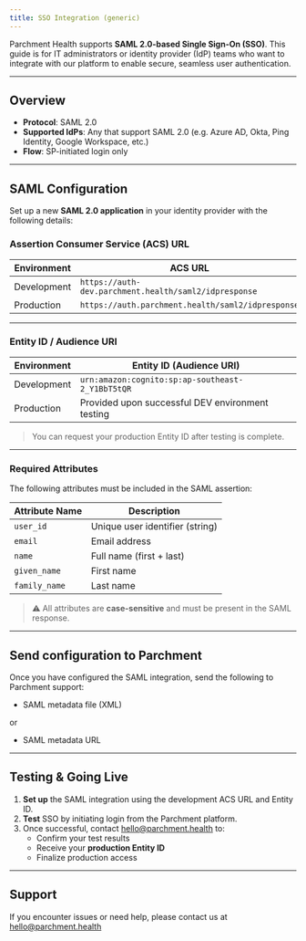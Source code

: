 ```yaml
---
title: SSO Integration (generic)
---
```


Parchment Health supports **SAML 2.0-based Single Sign-On (SSO)**. This guide is for IT administrators or identity provider (IdP) teams who want to integrate with our platform to enable secure, seamless user authentication.

---

## Overview

- **Protocol**: SAML 2.0
- **Supported IdPs**: Any that support SAML 2.0 (e.g. Azure AD, Okta, Ping Identity, Google Workspace, etc.)
- **Flow**: SP-initiated login only

---

## SAML Configuration

Set up a new **SAML 2.0 application** in your identity provider with the following details:

### Assertion Consumer Service (ACS) URL

| Environment | ACS URL                                               |
| ----------- | ----------------------------------------------------- |
| Development | `https://auth-dev.parchment.health/saml2/idpresponse` |
| Production  | `https://auth.parchment.health/saml2/idpresponse`     |

---

### Entity ID / Audience URI

| Environment | Entity ID (Audience URI)                         |
| ----------- | ------------------------------------------------ |
| Development | `urn:amazon:cognito:sp:ap-southeast-2_Y1BbT5tQR` |
| Production  | Provided upon successful DEV environment testing |

> You can request your production Entity ID after testing is complete.

---

### Required Attributes

The following attributes must be included in the SAML assertion:

| Attribute Name | Description                     |
| -------------- | ------------------------------- |
| `user_id`      | Unique user identifier (string) |
| `email`        | Email address                   |
| `name`         | Full name (first + last)        |
| `given_name`   | First name                      |
| `family_name`  | Last name                       |

> ⚠️ All attributes are **case-sensitive** and must be present in the SAML response.

---

## Send configuration to Parchment

Once you have configured the SAML integration, send the following to Parchment support:

- SAML metadata file (XML)

or

- SAML metadata URL

---

## Testing & Going Live

1. **Set up** the SAML integration using the development ACS URL and Entity ID.
2. **Test** SSO by initiating login from the Parchment platform.
3. Once successful, contact [hello@parchment.health](mailto:hello@parchment.health) to:
   - Confirm your test results
   - Receive your **production Entity ID**
   - Finalize production access

---

## Support

If you encounter issues or need help, please contact us at [hello@parchment.health](mailto:hello@parchment.health)
